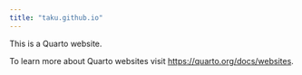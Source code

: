 ```yaml
---
title: "taku.github.io"
---
```


This is a Quarto website.

To learn more about Quarto websites visit <https://quarto.org/docs/websites>.
